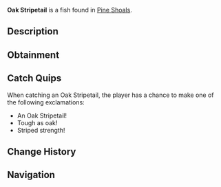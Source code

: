 {{FishInfobox
|image          = Oak Stripetail.png
|rarity         = Rare
|sea            = Second Sea
|location       = [[Pine Shoals]]
|sublocation    = 
|sources        = Fishing Rod
|radar_location = 
|prog_speed     = -5
|xp             = 110
|weather        = Foggy
|time           = Day
|season         = Winter
|bait           = Squid
|base_weight    = 10
|base_value     = 230
|weight_range   = 6
|base_chance    = 150
|base_resil     = 40
}}
'''Oak Stripetail''' is a {{Rarity|Rare}} fish found in [[Pine Shoals]].

== Description ==
{{Description|A resilient striker with a tail of oak strength.|Bestiary Entry}}

== Obtainment ==
{{Description|It lashes where the waters grow still.|Bestiary Hint}}
{{Fish Availability|
Pine Shoals
|top_rods      = 
Free Spirit Rod\317327.28\35976.01;
Trident Rod\304466.07\36163.54;
Leviathan's Fang Rod\295522.85\34636.17;
Azure Of Lagoon\263879.69\30602.11;
Astralhook Rod\244263.68\0;
Training Rod\202637.12\19819.88;
Carrot Rod\229350.89\26170.75;
Nocturnal Rod\106722.72\102495.6;
Fang of the Eclipse\233032.29\33320.41;
Frog Rod\189880.69\24457.88;
Fortune Rod\170379.43\20417.01;
No-Life Rod\219929.63\26915.69;
Blazebringer Rod\218920.66\31153.31;
Verdant Shear Rod\218618.43\30083.56;
Seraphic Rod\194904.8\23150.19;
Ethereal Prism Rod\191532.3\22323.64;
Challenger's Rod\187398.91\22836.47;
Rod Of The Forgotten Fang\184075.2\21920.79;
Depthseeker Rod\183755.53\23549.95;
Rod Of The Exalted One\179275.11\21097.38;
Avalanche Rod\177957.7\22879.87;
Volcanic Rod\176948.86\21990.55;
Rod Of The Depths\176393.73\21189.07;
Zeus Rod\176055.88\21879.57;
Steady Rod\147194.97\18687.71
|recommended   = Free Spirit Rod
}}

== Catch Quips ==
When catching an Oak Stripetail, the player has a chance to make one of the following exclamations:
* An Oak Stripetail!
* Tough as oak!
* Striped strength!

== Change History ==
{{Change History|{{subst:Current Version}}}}

== Navigation ==
{{Fish Navbox|Pine Shoals}}